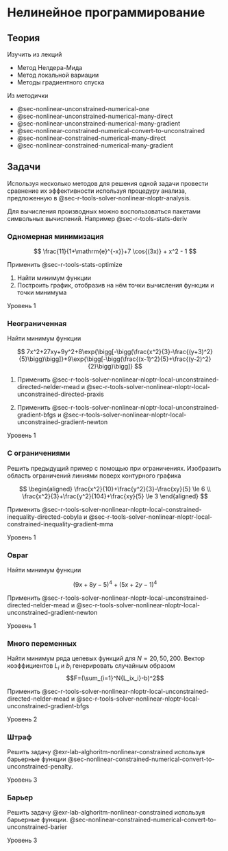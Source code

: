 # Нелинейное программирование {#sec-lab-alghorithm-nonlinear}

## Теория

Изучить из лекций

-   Метод Нелдера-Мида
-   Метод локальной вариации
-   Методы градиентного спуска

Из методички

-   @sec-nonlinear-unconstrained-numerical-one
-   @sec-nonlinear-unconstrained-numerical-many-direct
-   @sec-nonlinear-unconstrained-numerical-many-gradient
-   @sec-nonlinear-constrained-numerical-convert-to-unconstrained
-   @sec-nonlinear-constrained-numerical-many-direct
-   @sec-nonlinear-constrained-numerical-many-gradient

## Задачи

Используя несколько методов для решения одной задачи провести сравнение их эффективности используя процедуру анализа, предложенную в @sec-r-tools-solver-nonlinear-nloptr-analysis.

::: callout-tip
Для вычисления производных можно воспользоваться пакетами символьных вычислений. Например @sec-r-tools-stats-deriv
:::


:::: {#exr-lab-alghoritm-nonlinear-one-dim}
### Одномерная минимизация

$$
\frac{11}{1+\mathrm{e}^{-x}}+7 \cos{(3x)} + x^2 - 1
$$

Применить @sec-r-tools-stats-optimize

1.  Найти минимум функции
2.  Построить график, отобразив на нём точки вычисления функции и точки минимума

::: {.callout-note appearance="minimal"}
Уровень 1
:::
::::

:::: {#exr-lab-alghoritm-nonlinear-unconstrained}
### Неограниченная

Найти минимум функции

$$
7x^2+27xy+9y^2+8\exp{\bigg[-\bigg(\frac{x^2}{3}-\frac{(y+3)^2}{5}\bigg)\bigg]}+9\exp{\bigg[-\bigg(\frac{(x-1)^2}{5}+\frac{(y-2)^2}{2}\bigg)\bigg]}
$$

1.  Применить @sec-r-tools-solver-nonlinear-nloptr-local-unconstrained-directed-nelder-mead и @sec-r-tools-solver-nonlinear-nloptr-local-unconstrained-directed-praxis

2.  Применить @sec-r-tools-solver-nonlinear-nloptr-local-unconstrained-gradient-bfgs и @sec-r-tools-solver-nonlinear-nloptr-local-unconstrained-gradient-newton

::: {.callout-note appearance="minimal"}
Уровень 1
:::
::::

:::: {#exr-lab-alghoritm-nonlinear-constrained}
### С ограничениями

Решить предыдущий пример с помощью при ограничениях. Изобразить область ограничений линиями поверх контурного графика

$$
\begin{aligned}
\frac{x^2}{10}+\frac{y^2}{3}-\frac{xy}{5} \le 6 \\
\frac{x^2}{3}+\frac{y^2}{104}+\frac{xy}{5} \le 3
\end{aligned}
$$

Применить @sec-r-tools-solver-nonlinear-nloptr-local-constrained-inequality-directed-cobyla и @sec-r-tools-solver-nonlinear-nloptr-local-constrained-inequality-gradient-mma

::: {.callout-note appearance="minimal"}
Уровень 1
:::
::::

:::: {#exr-lab-alghoritm-nonlinear-ravine}
### Овраг

Найти минимум функции

$$
(9x+8y-5)^4 + (5x+2y-1)^4
$$

Применить @sec-r-tools-solver-nonlinear-nloptr-local-unconstrained-directed-nelder-mead и @sec-r-tools-solver-nonlinear-nloptr-local-unconstrained-gradient-newton

::: {.callout-note appearance="minimal"}
Уровень 1
:::
::::

:::: {#exr-lab-alghoritm-nonlinear-high-order}
### Много переменных

Найти минимум ряда целевых функций для $N=20,50,200$. Вектор коэффициентов $L_i$ и $b_i$ генерировать случайным образом\
$$F=(\sum_{i=1}^N{L_ix_i}-b)^2$$

Применить @sec-r-tools-solver-nonlinear-nloptr-local-unconstrained-directed-nelder-mead и @sec-r-tools-solver-nonlinear-nloptr-local-unconstrained-gradient-bfgs

::: {.callout-note appearance="minimal"}
Уровень 2
:::
::::

:::: {#exr-lab-alghoritm-nonlinear-penalty}
### Штраф

Решить задачу @exr-lab-alghoritm-nonlinear-constrained используя барьерные функции @sec-nonlinear-constrained-numerical-convert-to-unconstrained-penalty.

::: {.callout-note appearance="minimal"}
Уровень 3
:::
::::

:::: {#exr-lab-alghoritm-nonlinear-barier}
### Барьер

Решить задачу @exr-lab-alghoritm-nonlinear-constrained используя барьерные функции. @sec-nonlinear-constrained-numerical-convert-to-unconstrained-barier

::: {.callout-note appearance="minimal"}
Уровень 3
:::
::::
